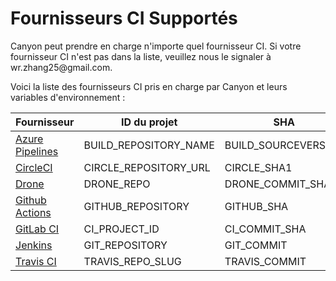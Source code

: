 # Fournisseurs CI Supportés


<Callout type="info" emoji="ℹ️">
  Canyon peut prendre en charge n'importe quel fournisseur CI. Si votre fournisseur CI n'est pas dans la liste, veuillez nous le signaler à wr.zhang25@gmail.com.
</Callout>

Voici la liste des fournisseurs CI pris en charge par Canyon et leurs variables d'environnement :

| Fournisseur                                                    | ID du projet | SHA | Branche |
| ------------------------------------------------------------ | -- | -- | -- |
| [Azure Pipelines](https://azure.microsoft.com/en-us/services/devops/pipelines/) | BUILD_REPOSITORY_NAME | BUILD_SOURCEVERSION | BUILD_SOURCEBRANCH |
| [CircleCI](https://circleci.com/)                            | CIRCLE_REPOSITORY_URL | CIRCLE_SHA1 | CIRCLE_BRANCH |
| [Drone](https://drone.io/)                                   | DRONE_REPO | DRONE_COMMIT_SHA | DRONE_BRANCH |
| [Github Actions](https://github.com/features/actions)        | GITHUB_REPOSITORY | GITHUB_SHA | GITHUB_REF |
| [GitLab CI](https://about.gitlab.com/gitlab-ci/)             | CI_PROJECT_ID | CI_COMMIT_SHA | CI_COMMIT_BRANCH |
| [Jenkins](https://jenkins.io/)                               | GIT_REPOSITORY | GIT_COMMIT | GIT_BRANCH |
| [Travis CI](https://travis-ci.org/)                          | TRAVIS_REPO_SLUG | TRAVIS_COMMIT | TRAVIS_BRANCH |
